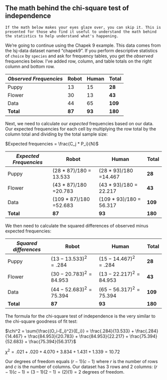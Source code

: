 ## The math behind the chi-square test of independence

```block
If the math below makes your eyes glaze over, you can skip it. This is presented for those who find it useful to understand the math behind the statistics to help understand what's happening.
```

We're going to continue using the Chapek 9 example. This data comes from the lsj-data dataset named "chapek9". If you perform descriptive statistics of `choice` by `species` and ask for frequency tables, you get the *observed* frequencies below. I've added row, column, and table totals on the right column and bottom row.

| *Observed Frequencies* | Robot  | Human  | Total   |
|------------------------|--------|--------|---------|
| Puppy                  | 13     | 15     | **28**  |
| Flower                 | 30     | 13     | **43**  |
| Data                   | 44     | 65     | **109** |
| **Total**              | **87** | **93** | **180** |

Next, we need to calculate our *expected* frequencies based on our data. Our expected frequencies for each cell by multiplying the row total by the column total and dividing by the total sample size:

$Expected frequencies = \frac{C_j * P_i}{N}$

| *Expected Frequencies* | Robot                   | Human                    | Total   |
|------------------------|-------------------------|--------------------------|---------|
| Puppy                  | (28 \* 87)/180 = 13.533 | (28 \* 93)/180 =14.467   | **28**  |
| Flower                 | (43 \* 87)/180 =20.783  | (43 \* 93)/180 = 22.217  | **43**  |
| Data                   | (109 \* 87)/180 =52.683 | (109 \* 93)/180 = 56.317 | **109** |
| **Total**              | **87**                  | **93**                   | **180** |

We then need to calculate the squared differences of observed minus expected frequencies:

| *Squared differences* | Robot                    | Human                    | Total   |
|-----------------------|--------------------------|--------------------------|---------|
| Puppy                 | $(13-13.533)^2 = .284$   | $(15-14.467)^2 = .284$   | **28**  |
| Flower                | $(30-20.783)^2 = 84.953$ | $(13-22.217)^2 = 84.953$ | **43**  |
| Data                  | $(44-52.683)^2 = 75.394$ | $(65-56.317)^2 = 75.394$ | **109** |
| **Total**             | **87**                   | **93**                   | **180** |

The formula for the chi-square test of independence is the very similar to the chi-square goodness of fit test:

$\chi^2 = \sum{\frac{(O_i-E_i)^2}{E_i}} = \frac{.284}{13.533} + \frac{.284}{14.467} + \frac{84.953}{20.783} + \frac{84.953}{22.217} + \frac{75.394}{52.683} + \frac{75.394}{56.317}$

$\chi^2 = .021 + .020 + 4.070 + 3.834 + 1.431 + 1.339 = 10.72$

Our degrees of freedom equals $(r-1)(c-1)$ where *r* is the number of rows and *c* is the number of columns. Our dataset has 3 rows and 2 columns: $(r-1)(c-1) = (3-1)(2-1) = (2)(1) = 2$ degrees of freedom.